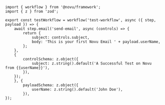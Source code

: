 ```
import { workflow } from '@novu/framework';
import { z } from 'zod';

export const testWorkflow = workflow('test-workflow', async ({ step, payload }) => {
    await step.email('send-email', async (controls) => {
        return {
            subject: controls.subject,
            body: 'This is your first Novu Email ' + payload.userName,
        };
    },
    {
        controlSchema: z.object({
            subject: z.string().default('A Successful Test on Novu from {{userName}}'),
        }),
    });
    }, {
        payloadSchema: z.object({
            userName: z.string().default('John Doe'),
        }),
});
```
